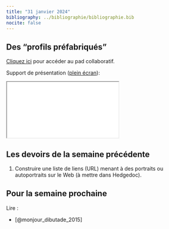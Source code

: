 ```yaml
---
title: "31 janvier 2024"
bibliography: ../bibliographie/bibliographie.bib
nocite: false
---
```


## Des "profils préfabriqués"

::: {.callout-note}

[Cliquez ici](https://demo.hedgedoc.org/sE80V7f8RAy8_LJeIOnvJA#) pour accéder au pad collaboratif.

:::

Support de présentation ([plein écran](/slides/seance3.html){target="_blank"}):

```{=html}

<iframe src="/slides/seance3.html"></iframe>
```

## Les devoirs de la semaine précédente

1. Construire une liste de liens (URL) menant à des portraits ou autoportraits sur le Web (à mettre dans Hedgedoc).  

## Pour la semaine prochaine 

Lire : 

- [@monjour_dibutade_2015]